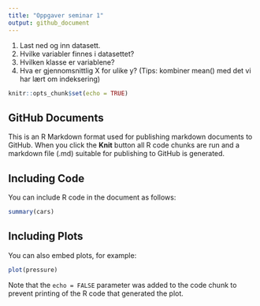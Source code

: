 ```yaml
---
title: "Oppgaver seminar 1"
output: github_document
---
```


1. Last ned og inn datasett. 
2. Hvilke variabler finnes i datasettet?
3. Hvilken klasse er variablene? 
4. Hva er gjennomsnittlig X for ulike y? (Tips: kombiner mean() med det vi har lært om indeksering)


```r
knitr::opts_chunk$set(echo = TRUE)
```

## GitHub Documents

This is an R Markdown format used for publishing markdown documents to GitHub. When you click the **Knit** button all R code chunks are run and a markdown file (.md) suitable for publishing to GitHub is generated.

## Including Code

You can include R code in the document as follows:

```r
summary(cars)
```

## Including Plots

You can also embed plots, for example:

```r
plot(pressure)
```

Note that the `echo = FALSE` parameter was added to the code chunk to prevent printing of the R code that generated the plot.
